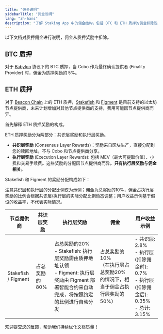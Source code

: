 ```yaml
---
title: "佣金说明"
sidebarTitle: "佣金说明"
lang: "zh-hans"
description: "了解 Staking App 中的佣金结构，包括 BTC 和 ETH 质押的佣金扣除说明。"
---
```


以下文档对质押佣金进行说明，佣金从质押奖励中扣除。

## BTC 质押

对于 [Babylon](https://babylonlabs.io/) 协议下的 BTC 质押，当 Cobo 作为最终确认提供者 (Finality Provider) 时，佣金为质押奖励的 5%。

## ETH 质押

对于 [Beacon Chain](https://ethereum.org/en/roadmap/beacon-chain/) 上的 ETH 质押，[Stakefish](https://stake.fish/products/classic-staking) 和 [Figment](https://figment.io/) 是目前支持的以太坊节点提供商，未来计划增加对其他节点提供商的支持，费用可能因节点提供商而异。

首先解释 ETH 质押奖励的构成。

ETH 质押奖励分为两部分：共识层奖励和执行层奖励。

- **共识层奖励** (Consensus Layer Rewards)：奖励来自区块生产，直接分配到您的赎回地址，不与 Cobo 和节点提供商分享。
- **执行层奖励** (Execution Layer Rewards): 包括 MEV（最大可提取价值）、小费和交易手续费。这些奖励的分配因节点提供商而异。**只有执行层奖励与佣金相关。**

Stakefish 和 Figment 的奖励分配构成如下：

<Note>注意共识层和执行层的分配比例仅为示例；佣金为总奖励的10%，佣金占执行层奖励的比例会根据共识层/执行层的实际分配比例动态调整；用户收益示例基于假设的收益率，不代表实际情况。</Note>

| 节点提供商 | 共识层奖励 | 执行层奖励 | 佣金 | 用户收益示例 |
|---------|----------|----------|---------|------------|
| Stakefish / Figment | 占总奖励的80% | 占总奖励的20%<br>- Stakefish: 执行层奖励需由质押地址认领<br>- Figment: 执行层奖励由 Figment 部署智能合约来自动完成，将按照约定的比例进行自动分发 | 占总奖励的10%<br>（在执行层占总奖励20%的情况下，相当于佣金占执行层奖励的50%） | - 共识层: 2.8%<br>- 执行层(扣除佣金前): 0.7%<br>- 执行层(扣除佣金后): 0.35%<br>- 总计: 3.15% |

<Tip>欢迎[提交您的反馈](https://forms.zohopublic.com/cobo/form/DocumentFeedbackForm/formperma/QvLOhxJv1_JMsJ-1dleZ8Itb_7rzN-LtgvsDdxosoVI?referrername=manuals)，帮助我们持续优化文档质量！</Tip>

